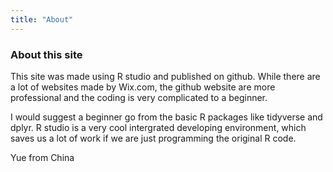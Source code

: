 ```yaml
---
title: "About"
---
```


### About this site

This site was made using R studio and published on github. While there are a lot of websites made by Wix.com, the github website are more professional and the coding is very complicated to a beginner. 

I would suggest a beginner go from the basic R packages like tidyverse and dplyr. R studio is a very cool intergrated developing environment, which saves us a lot of work if we are just programming the original R code. 


Yue
from China